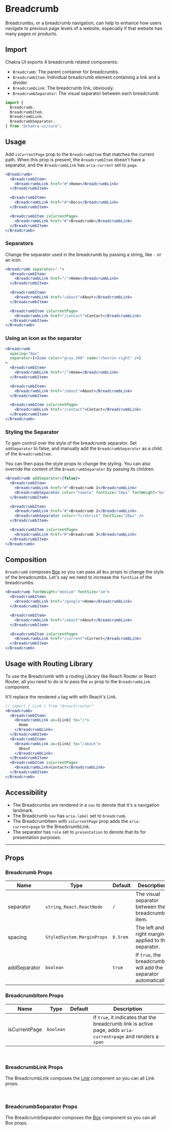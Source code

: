 
<SEO
  title="Breadcrumb"
  description="Breadcrumbs, or a breadcrumb navigation, can help to enhance how users navigate
to previous page levels of a website, especially if that website has many pages
or products."
/>

# Breadcrumb

Breadcrumbs, or a breadcrumb navigation, can help to enhance how users navigate
to previous page levels of a website, especially if that website has many pages
or products.

<carbon-ad></carbon-ad>

## Import

Chakra UI exports 4 breadcrumb related components:

- `Breadcrumb`: The parent container for breadcrumbs.
- `BreadcrumbItem`: Individual breadcrumb element containing a link and a
  divider.
- `BreadcrumbLink`: The breadcrumb link, obviously.
- `BreadcrumbSeparator`: The visual separator between each breadcrumb

```js
import {
  Breadcrumb,
  BreadcrumbItem,
  BreadcrumbLink,
  BreadcrumbSeparator,
} from "@chakra-ui/core";
```

## Usage

Add `isCurrentPage` prop to the `BreadcrumbItem` that matches the current path.
When this prop is present, the `BreadcrumbItem` doesn't have a separator, and
the `BreadcrumbLink` has `aria-current` set to `page`.

```jsx
<Breadcrumb>
  <BreadcrumbItem>
    <BreadcrumbLink href="#">Home</BreadcrumbLink>
  </BreadcrumbItem>

  <BreadcrumbItem>
    <BreadcrumbLink href="#">Docs</BreadcrumbLink>
  </BreadcrumbItem>

  <BreadcrumbItem isCurrentPage>
    <BreadcrumbLink href="#">Breadcrumb</BreadcrumbLink>
  </BreadcrumbItem>
</Breadcrumb>
```

### Separators

Change the separator used in the breadcrumb by passing a string, like `-` or an
icon.

```jsx
<Breadcrumb separator="-">
  <BreadcrumbItem>
    <BreadcrumbLink href="/">Home</BreadcrumbLink>
  </BreadcrumbItem>

  <BreadcrumbItem>
    <BreadcrumbLink href="/about">About</BreadcrumbLink>
  </BreadcrumbItem>

  <BreadcrumbItem isCurrentPage>
    <BreadcrumbLink href="/contact">Contact</BreadcrumbLink>
  </BreadcrumbItem>
</Breadcrumb>
```

### Using an icon as the separator

```jsx
<Breadcrumb
  spacing="8px"
  separator={<Icon color="gray.300" name="chevron-right" />}
>
  <BreadcrumbItem>
    <BreadcrumbLink href="/">Home</BreadcrumbLink>
  </BreadcrumbItem>

  <BreadcrumbItem>
    <BreadcrumbLink href="/about">About</BreadcrumbLink>
  </BreadcrumbItem>

  <BreadcrumbItem isCurrentPage>
    <BreadcrumbLink href="/contact">Contact</BreadcrumbLink>
  </BreadcrumbItem>
</Breadcrumb>
```

### Styling the Separator

To gain control over the style of the breadcrumb separator. Set `addSeparator`
to false, and manually add the `BreadcrumbSeparator` as a child of the
`BreadcrumbItem`.

You can then pass the style props to change the styling. You can also override
the content of the `BreadcrumbSeparator` by passing its children.

```jsx
<Breadcrumb addSeparator={false}>
  <BreadcrumbItem>
    <BreadcrumbLink href="#">Breadcrumb 1</BreadcrumbLink>
    <BreadcrumbSeparator color="tomato" fontSize="10px" fontWeight="bold" />
  </BreadcrumbItem>

  <BreadcrumbItem>
    <BreadcrumbLink href="#">Breadcrumb 2</BreadcrumbLink>
    <BreadcrumbSeparator color="firebrick" fontSize="20px" />
  </BreadcrumbItem>

  <BreadcrumbItem isCurrentPage>
    <BreadcrumbLink href="#">Breadcrumb 3</BreadcrumbLink>
  </BreadcrumbItem>
</Breadcrumb>
```

## Composition

`Breadcrumb` composes [Box](/box) so you can pass all `Box` props to change the
style of the breadcrumbs. Let's say we need to increase the `fontSize` of the
breadcrumbs.

```jsx
<Breadcrumb fontWeight="medium" fontSize="sm">
  <BreadcrumbItem>
    <BreadcrumbLink href="/google">Home</BreadcrumbLink>
  </BreadcrumbItem>

  <BreadcrumbItem>
    <BreadcrumbLink href="/about">About</BreadcrumbLink>
  </BreadcrumbItem>

  <BreadcrumbItem isCurrentPage>
    <BreadcrumbLink href="/current">Current</BreadcrumbLink>
  </BreadcrumbItem>
</Breadcrumb>
```

## Usage with Routing Library

To use the Breadcrumb with a routing Library like Reach Router or React Router,
all you need to do is to pass the `as` prop to the `BreadcrumbLink` component.

It'll replace the rendered `a` tag with with Reach's Link.

```jsx live=false
// import { Link } from "@reach/router"
<Breadcrumb>
  <BreadcrumbItem>
    <BreadcrumbLink as={Link} to="/">
      Home
    </BreadcrumbLink>
  </BreadcrumbItem>
  <BreadcrumbItem>
    <BreadcrumbLink as={Link} to="/about">
      About
    </BreadcrumbLink>
  </BreadcrumbItem>
  <BreadcrumbItem isCurrentPage>
    <BreadcrumbLink>Contact</BreadcrumbLink>
  </BreadcrumbItem>
</Breadcrumb>
```

## Accessibility

- The Breadcrumbs are rendered in a `nav` to denote that it's a navigation
  landmark.
- The Breadcrumb `nav` has `aria-label` set to `breadcrumb`.
- The BreadcrumbItem with `isCurrentPage` prop adds the `aria-current=page` to
  the BreadcrumbLink.
- The separator has `role` set to `presentation` to denote that its for
  presentation purposes.

---

## Props

### Breadcrumb Props

| Name         | Type                        | Default  | Description                                                     |
| ------------ | --------------------------- | -------- | --------------------------------------------------------------- |
| separator    | `string`, `React.ReactNode` | `/`      | The visual separator between the breadcrumb item.               |
| spacing      | `StyledSystem.MarginProps`  | `0.5rem` | The left and right margin applied to the separator.             |
| addSeparator | `boolean`                   | `true`   | If `true`, the breadcrumb will add the separator automatically. |

### BreadcrumbItem Props

| Name          | Type      | Default | Description                                                                                                    |
| ------------- | --------- | ------- | -------------------------------------------------------------------------------------------------------------- |
| isCurrentPage | `boolean` |         | If `true`, it indicates that the breadcrumb link is active page, adds `aria-current=page` and renders a `span` |

<br />

### BreadcrumbLink Props

The BreadcrumbLink composes the [Link](/link) component so you can all Link
props.

<br />

### BreadcrumbSeparator Props

The BreadcrumbSeparator composes the [Box](/box) component so you can all Box
props.
